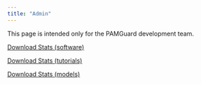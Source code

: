 ```yaml
---
title: "Admin"
---
```


This page is intended only for the PAMGuard development team.

[Download Stats (software)](downloadstats.qmd)

[Download Stats (tutorials)](tutorialstats.qmd)

[Download Stats (models)](modelstats.qmd)

